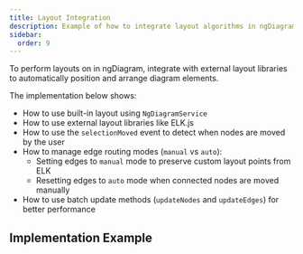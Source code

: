 ```yaml
---
title: Layout Integration
description: Example of how to integrate layout algorithms in ngDiagram
sidebar:
  order: 9
---
```


To perform layouts on in ngDiagram, integrate with external layout libraries to automatically position and arrange diagram elements.

The implementation below shows:

- How to use built-in layout using `NgDiagramService`
- How to use external layout libraries like ELK.js
- How to use the `selectionMoved` event to detect when nodes are moved by the user
- How to manage edge routing modes (`manual` vs `auto`):
  - Setting edges to `manual` mode to preserve custom layout points from ELK
  - Resetting edges to `auto` mode when connected nodes are moved manually
- How to use batch update methods (`updateNodes` and `updateEdges`) for better performance

## Implementation Example


<LayoutIntegration />
<ExampleViewer dirName="layout-integration" />
